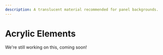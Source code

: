 ---
description: A translucent material recommended for panel backgrounds.
---

# Acrylic Elements

We're still working on this, coming soon!

